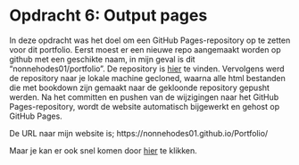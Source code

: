 # Opdracht 6: Output pages

In deze opdracht was het doel om een GitHub Pages-repository op te zetten voor dit portfolio. Eerst moest er een nieuwe repo aangemaakt worden op github met een geschikte naam, in mijn geval is dit "nonnehodes01/portfolio". De repository is [hier](https://github.com/nonnehodes01/Portfolio) te vinden. Vervolgens werd de repository naar je lokale machine gecloned, waarna alle html bestanden die met bookdown zijn gemaakt naar de gekloonde repository gepusht werden. Na het committen en pushen van de wijzigingen naar het GitHub Pages-repository, wordt de website automatisch bijgewerkt en gehost op GitHub Pages.

De URL naar mijn website is; https://nonnehodes01.github.io/Portfolio/

Maar je kan er ook snel komen door [hier](https://nonnehodes01.github.io/Portfolio/) te klikken.